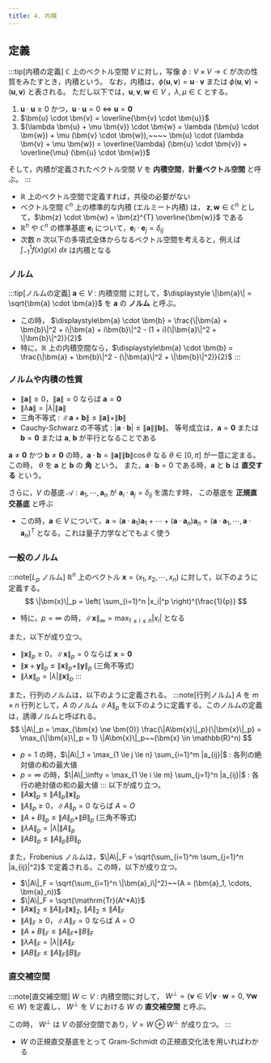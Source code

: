 ```yaml
---
title: 4. 内積
---
```


## 定義
:::tip[内積の定義]
$\mathbb{C}$ 上のベクトル空間 $V$ に対し，写像 $\phi : V \times V \to \mathbb{C}$ が次の性質をみたすとき，内積という。
なお，内積は，$\phi(\bm{u}, \bm{v}) = \bm{u} \cdot \bm{v}$ または $\phi(\bm{u}, \bm{v}) = (\bm{u}, \bm{v})$ と表される。
ただし以下では，$\bm{u}, \bm{v}, \bm{w} \in V$ ，$\lambda, \mu \in \mathbb{C}$ とする。
1. $\bm{u} \cdot \bm{u} \ge 0$ かつ，$\bm{u} \cdot \bm{u} = 0$ $\Leftrightarrow$ $\bm{u} = \bm{0}$
2. $\bm{u} \cdot \bm{v} = \overline{\bm{v} \cdot \bm{u}}$
3. $(\lambda \bm{u} + \mu \bm{v}) \cdot \bm{w} = \lambda (\bm{u} \cdot \bm{w}) + \mu (\bm{v} \cdot \bm{w}),~~~~
\bm{u} \cdot (\lambda \bm{v} + \mu \bm{w}) = \overline{\lambda} (\bm{u} \cdot \bm{v}) + \overline{\mu} (\bm{u} \cdot \bm{w})$

そして，内積が定義されたベクトル空間 $V$ を **内積空間**，**計量ベクトル空間** と呼ぶ。
:::
- $\mathbb{R}$ 上のベクトル空間で定義すれば，共役の必要がない
- ベクトル空間 $\mathbb{C}^n$ 上の標準的な内積 (エルミート内積) は，
$\bm{z},\bm{w} \in \mathbb{C}^n$ として，$\bm{z} \cdot \bm{w} = \bm{z}^{T} \overline{\bm{w}}$ である
- $\mathbb{R}^n$ や $\mathbb{C}^n$ の標準基底 $\bm{e}_i$ について，$\bm{e}_i \cdot \bm{e}_j = \delta_{ij}$
- 次数 $n$ 次以下の多項式全体からなるベクトル空間を考えると，例えば $\int_{-1}^{1} f(x)g(x)~dx$ は内積となる

### ノルム
:::tip[ノルムの定義]
$\bm{a} \in V$ : 内積空間 に対して，$\displaystyle \|\bm{a}\| = \sqrt{\bm{a} \cdot \bm{a}}$ を $\bm{a}$ の **ノルム** と呼ぶ。
- この時， $\displaystyle\bm{a} \cdot \bm{b} = \frac{\|\bm{a} + \bm{b}\|^2 + i\|\bm{a} + i\bm{b}\|^2 - (1 + i)(\|\bm{a}\|^2 + \|\bm{b}\|^2)}{2}$
- 特に，$\mathbb{R}$ 上の内積空間なら，$\displaystyle\bm{a} \cdot \bm{b} = \frac{\|\bm{a} + \bm{b}\|^2  - (\|\bm{a}\|^2 + \|\bm{b}\|^2)}{2}$
:::
### ノルムや内積の性質
- $\|\bm{a}\| \ge 0$，$\|\bm{a}\| = 0$ ならば $\bm{a} = \bm{0}$
- $\|\lambda\bm{a}\| = |\lambda| \|\bm{a}\|$
- 三角不等式 : $\|\bm{a} + \bm{b}\| \le \|\bm{a}\| + \|\bm{b}\|$
- Cauchy-Schwarz の不等式 : $\displaystyle |\bm{a} \cdot \bm{b}| \le \|\bm{a}\|\|\bm{b}\|$。
等号成立は，$\bm{a} = \bm{0}$ または $\bm{b} = \bm{0}$ または $\bm{a},~\bm{b}$ が平行となることである

$\bm{a} \ne \bm{0}$ かつ $\bm{b} \ne \bm{0}$ の時，$\bm{a} \cdot \bm{b} = \|\bm{a}\| \|\bm{b}\| \cos \theta$ なる 
$\theta \in [0,\pi]$ が一意に定まる。この時， $\theta$ を $\bm{a}$ と $\bm{b}$ の **角** という。
また，$\bm{a} \cdot \bm{b} = 0$ である時，$\bm{a}$ と $\bm{b}$ は **直交する** という。

さらに，$V$ の基底 $\mathcal{A} : \bm{a}_1,\cdots, \bm{a}_n$ が $\bm{a}_i \cdot \bm{a}_j = \delta_{ij}$ を満たす時，
この基底を **正規直交基底** と呼ぶ
- この時，$\bm{a} \in V$ について，$\bm{a} = (\bm{a} \cdot \bm{a}_1) \bm{a}_1 + \cdots + (\bm{a} \cdot \bm{a}_n) \bm{a}_n = 
(\bm{a} \cdot \bm{a}_1, \cdots, \bm{a} \cdot \bm{a}_n)^{T}$ となる。これは量子力学などでもよく使う

### 一般のノルム
:::note[$L_p$ ノルム]
$\mathbb{R}^n$ 上のベクトル $\bm{x} = (x_1, x_2, \cdots, x_n)$ に対して，以下のように定義する。
$$
\|\bm{x}\|_p = \left( \sum_{i=1}^n |x_i|^p \right)^{\frac{1}{p}}
$$
- 特に，$p = \infty$ の時，$\|\bm{x}\|_\infty = \max_{1 \le i \le n} |x_i|$ となる

また，以下が成り立つ。
- $\|\bm{x}\|_p \ge 0$，$\|\bm{x}\|_p = 0$ ならば $\bm{x} = \bm{0}$
- $\|\bm{x} + \bm{y}\|_p \le \|\bm{x}\|_p + \|\bm{y}\|_p$ (三角不等式)
- $\|\lambda \bm{x}\|_p = |\lambda| \|\bm{x}\|_p$
:::

また，行列のノルムは，以下のように定義される。
:::note[行列ノルム]
$A$ を $m \times n$ 行列として，$A$ のノルム $\|A\|_p$ を以下のように定義する。このノルムの定義は，誘導ノルムと呼ばれる。
$$
\|A\|_p = \max_{\bm{x} \ne \bm{0}} \frac{\|A\bm{x}\|_p}{\|\bm{x}\|_p} = \max_{\|\bm{x}\|_p = 1} \|A\bm{x}\|_p~~(\bm{x} \in \mathbb{R}^n)
$$
- $p = 1$ の時，$\|A\|_1 = \max_{1 \le j \le n} \sum_{i=1}^m |a_{ij}|$ : 各列の絶対値の和の最大値
- $p = \infty$ の時，$\|A\|_\infty = \max_{1 \le i \le m} \sum_{j=1}^n |a_{ij}|$ : 各行の絶対値の和の最大値
:::
以下が成り立つ。
- $\|A\bm{x}\|_p \le \|A\|_p \|\bm{x}\|_p$
- $\|A\|_p \ge 0$，$\|A\|_p = 0$ ならば $A = O$
- $\|A + B\|_p \le \|A\|_p + \|B\|_p$ (三角不等式)
- $\|\lambda A\|_p = |\lambda| \|A\|_p$
- $\|AB\|_p \le \|A\|_p \|B\|_p$

また，Frobenius ノルムは，$\|A\|_F = \sqrt{\sum_{i=1}^m \sum_{j=1}^n |a_{ij}|^2}$ で定義される。この時，以下が成り立つ。
- $\|A\|_F = \sqrt{\sum_{i=1}^n \|\bm{a}_i\|^2}~~(A = (\bm{a}_1, \cdots, \bm{a}_n))$
- $\|A\|_F = \sqrt{\mathrm{Tr}(A^*A)}$
- $\|A\bm{x}\|_2 \le \|A\|_F \|\bm{x}\|_2,~\|A\|_2 \le \|A\|_F$
- $\|A\|_F \ge 0$，$\|A\|_F = 0$ ならば $A = O$
- $\|A + B\|_F \le \|A\|_F + \|B\|_F$
- $\|\lambda A\|_F = |\lambda| \|A\|_F$
- $\|AB\|_F \le \|A\|_F \|B\|_F$

### 直交補空間
:::note[直交補空間]
$W \subset V$ : 内積空間に対して， $W^{\perp} = \{\bm{v} \in V | \bm{v} \cdot \bm{w} = 0,~\forall \bm{w} \in W\}$ を定義し，
$W^{\perp}$ を $V$ における $W$ の **直交補空間** と呼ぶ。

この時， $W^{\perp}$ は $V$ の部分空間であり，$\displaystyle V = W \oplus W^{\perp}$ が成り立つ。
:::
- $W$ の正規直交基底をとって Gram-Schmidt の正規直交化法を用いればわかる